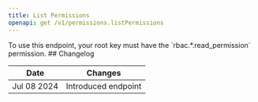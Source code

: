 ```yaml
---
title: List Permissions
openapi: get /v1/permissions.listPermissions
---
```



<Note>
To use this endpoint, your root key must have the `rbac.*.read_permission` permission.
</Note>
## Changelog

| Date        | Changes             |
|-------------|---------------------|
| Jul 08 2024 | Introduced endpoint |
